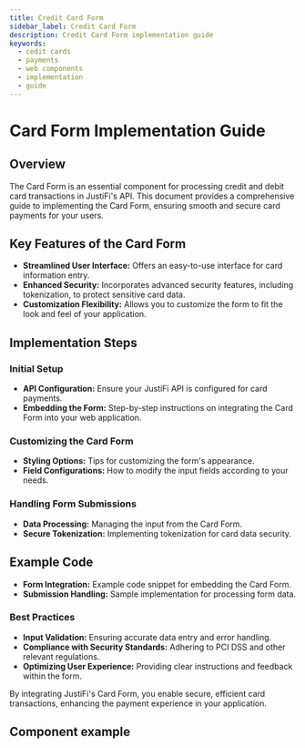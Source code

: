 ```yaml
---
title: Credit Card Form
sidebar_label: Credit Card Form
description: Credit Card Form implementation guide
keywords:
  - cedit cards
  - payments
  - web components
  - implementation
  - guide
---
```



# Card Form Implementation Guide

## Overview

The Card Form is an essential component for processing credit and debit card transactions in
JustiFi's API. This document provides a comprehensive guide to implementing the Card Form,
ensuring smooth and secure card payments for your users.

## Key Features of the Card Form

- **Streamlined User Interface:** Offers an easy-to-use interface for card information entry.
- **Enhanced Security:** Incorporates advanced security features, including tokenization, to
  protect sensitive card data.
- **Customization Flexibility:** Allows you to customize the form to fit the look and feel of
  your application.

## Implementation Steps

### Initial Setup

- **API Configuration:** Ensure your JustiFi API is configured for card payments.
- **Embedding the Form:** Step-by-step instructions on integrating the Card Form into your web
  application.

### Customizing the Card Form

- **Styling Options:** Tips for customizing the form's appearance.
- **Field Configurations:** How to modify the input fields according to your needs.

### Handling Form Submissions

- **Data Processing:** Managing the input from the Card Form.
- **Secure Tokenization:** Implementing tokenization for card data security.

## Example Code

- **Form Integration:** Example code snippet for embedding the Card Form.
- **Submission Handling:** Sample implementation for processing form data.

### Best Practices

- **Input Validation:** Ensuring accurate data entry and error handling.
- **Compliance with Security Standards:** Adhering to PCI DSS and other relevant regulations.
- **Optimizing User Experience:** Providing clear instructions and feedback within the form.

By integrating JustiFi's Card Form, you enable secure, efficient card transactions, enhancing the
payment experience in your application.

## Component example

<CardForm />
